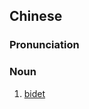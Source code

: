 ==Chinese==
{{zh-forms}}
{{wikipedia|lang=zh}}
{{wikipedia|lang=yue}}

===Pronunciation===
{{zh-pron
|m=zuòyùtǒng
|c=co5 juk6 tung2
|cat=n
}}

===Noun===
{{zh-noun}}

# [[bidet]]

{{zh-cat|WC}}